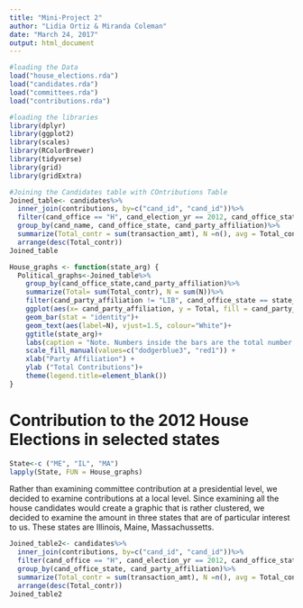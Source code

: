 ```yaml
---
title: "Mini-Project 2"
author: "Lidia Ortiz & Miranda Coleman"
date: "March 24, 2017"
output: html_document
---
```


```r
#loading the Data
load("house_elections.rda")
load("candidates.rda")
load("committees.rda")
load("contributions.rda")
```

```r
#loading the libraries
library(dplyr)
library(ggplot2)
library(scales)
library(RColorBrewer)
library(tidyverse)
library(grid)
library(gridExtra)
```


```r
#Joining the Candidates table with COntributions Table
Joined_table<- candidates%>%
  inner_join(contributions, by=c("cand_id", "cand_id"))%>%
  filter(cand_office == "H", cand_election_yr == 2012, cand_office_state == c("ME", "MA", "IL"))%>%
  group_by(cand_name, cand_office_state, cand_party_affiliation)%>%
  summarize(Total_contr = sum(transaction_amt), N =n(), avg = Total_contr/N)%>%
  arrange(desc(Total_contr))
Joined_table
```



```r
House_graphs <- function(state_arg) {
  Political_graphs<-Joined_table%>%
    group_by(cand_office_state,cand_party_affiliation)%>%
    summarize(Total= sum(Total_contr), N = sum(N))%>%
    filter(cand_party_affiliation != "LIB", cand_office_state == state_arg)%>%
    ggplot(aes(x= cand_party_affiliation, y = Total, fill = cand_party_affiliation)) +  
    geom_bar(stat = "identity")+ 
    geom_text(aes(label=N), vjust=1.5, colour="White")+    
    ggtitle(state_arg)+ 
    labs(caption = "Note. Numbers inside the bars are the total number of contributions to each party.")+ 
    scale_fill_manual(values=c("dodgerblue3", "red1")) + 
    xlab("Party Affiliation") +
    ylab ("Total Contributions")+ 
    theme(legend.title=element_blank())
}
```

# Contribution to the 2012 House Elections in selected states 
```r
State<-c ("ME", "IL", "MA")
lapply(State, FUN = House_graphs)
```


  
Rather than examining committee contribution at a presidential level, we decided to examine contributions at a local level. Since examining all the house candidates would create a graphic that is rather clustered, we decided to examine the amount in three states that are of particular interest to us. These states are Illinois, Maine, Massachussetts.

```r
Joined_table2<- candidates%>%
  inner_join(contributions, by=c("cand_id", "cand_id"))%>%
  filter(cand_office == "H", cand_election_yr == 2012, cand_office_state == c("ME", "MA", "IL"))%>%
  group_by(cand_office_state, cand_party_affiliation)%>%
  summarize(Total_contr = sum(transaction_amt), N =n(), avg = Total_contr/N)%>%
  arrange(desc(Total_contr))
Joined_table2
```

